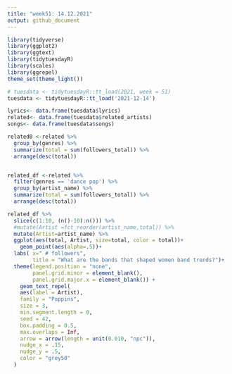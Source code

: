 ```yaml
---
title: "week51: 14.12.2021"
output: github_document
---
```


```r
library(tidyverse)
library(ggplot2)
library(ggtext)
library(tidytuesdayR)
library(scales)
library(ggrepel)
theme_set(theme_light())

```


```r
# tuesdata <- tidytuesdayR::tt_load(2021, week = 51)
tuesdata <- tidytuesdayR::tt_load('2021-12-14')
```


```r
lyrics<- data.frame(tuesdata$lyrics)
related<- data.frame(tuesdata$related_artists)
songs<- data.frame(tuesdata$songs)
```


```r

related0 <-related %>% 
  group_by(genres) %>% 
  summarize(total = sum(followers_total)) %>% 
  arrange(desc(total))


related_df <-related %>% 
  filter(genres == 'dance pop') %>% 
  group_by(artist_name) %>% 
  summarize(total = sum(followers_total)) %>% 
  arrange(desc(total))

related_df %>% 
  slice(c(1:10, (n()-10):n())) %>% 
  #mutate(Artist =fct_reorder(artist_name,total)) %>% 
  mutate(Artist=artist_name) %>% 
  ggplot(aes(total, Artist, size=total, color = total))+
    geom_point(aes(alpha=.5))+
  labs( x=" # followers",
        title = "What are the bands that shaped women band trends?")+
  theme(legend.position = "none",
        panel.grid.minor = element_blank(),
        panel.grid.major.x = element_blank()) +
    geom_text_repel(
    aes(label = Artist),
    family = "Poppins",
    size = 3,
    min.segment.length = 0, 
    seed = 42, 
    box.padding = 0.5,
    max.overlaps = Inf,
    arrow = arrow(length = unit(0.010, "npc")),
    nudge_x = .15,
    nudge_y = .5,
    color = "grey50"
  )
```

